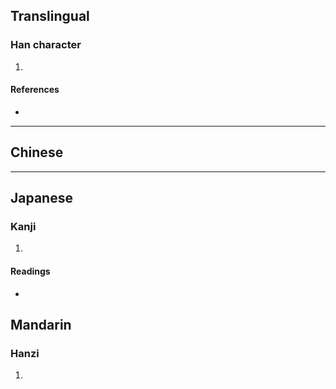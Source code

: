 {{character info/new}}
==Translingual==

===Han character===
{{Han char|rn=85|rad=水|as=13|sn=16|four=|canj=EJSE|ids=⿰氵𡩠}}

# {{defn|Han|sort=水13}}

====References====
* {{Han ref|kx=0654.240|dkj=18445|dj=1065.020|hdz=31764.140|uh=6FC5|ud=28613}}

----

==Chinese==
{{zh-see|浸|ancient}}

----

==Japanese==

===Kanji===
{{ja-kanji|grade=|rs=水13}}

# {{defn|lang=ja|sort=水13}}

====Readings====
* {{ja-readings|on=[[しん]] (shin)|kun=[[うるおう]] (uruou), [[ひたす]] (hitasu)}}

==Mandarin==

===Hanzi===
{{cmn-hanzi|pin=[[fèn]] ([[fen4]]), [[jìn]] ([[jin4]]), [[pēn]] ([[pen1]])|wg=fen<sup>4</sup>, chin<sup>4</sup>, p'en<sup>1</sup>}}

# {{defn|lang=cmn|sort=水13}}